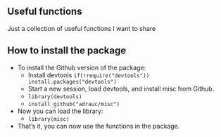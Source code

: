 ## Useful functions

Just a collection of useful functions I want to share

## How to install the package

- To install the Github version of the package:
  - Install devtools `if(!require("devtools")) install.packages("devtools")`
  - Start a new session, load devtools, and install misc from Github.
  - `library(devtools)`
  - `install_github("adrauc/misc")`
- Now you can load the library:
  - `library(misc)`
- That's it, you can now use the functions in the package.
